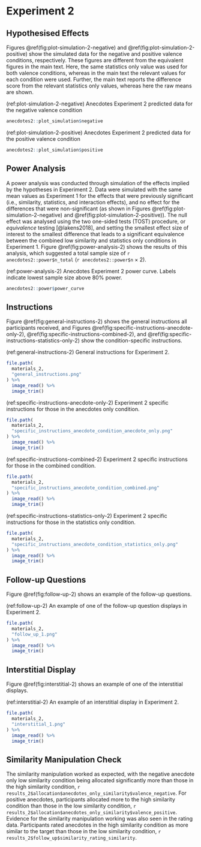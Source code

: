 # Experiment 2

## Hypothesised Effects {#hypothesised-effects-anecdotes-2}

Figures \@ref(fig:plot-simulation-2-negative)
and \@ref(fig:plot-simulation-2-positive) show the simulated data for
the negative and positive valence conditions, respectively. These figures are
different from the equivalent figures in the main text. Here, the same
statistics only value was used for both valence conditions, whereas in the main
text the relevant values for each condition were used. Further, the main text
reports the difference score from the relevant statistics only values, whereas
here the raw means are shown.

(ref:plot-simulation-2-negative) Anecdotes Experiment 2 predicted data for the negative valence condition

```r
anecdotes2::plot_simulation$negative
```

(ref:plot-simulation-2-positive) Anecdotes Experiment 2 predicted data for the positive valence condition

```r
anecdotes2::plot_simulation$positive
```


## Power Analysis {#power-analysis-2}

A power analysis was conducted through simulation of the effects implied by the
hypotheses in Experiment 2. Data were simulated with the same mean values as
Experiment 1 for the effects that were previously significant (i.e., similarity,
statistics, and interaction effects), and no effect for the differences that
were non-significant (as shown in
Figures \@ref(fig:plot-simulation-2-negative)
and \@ref(fig:plot-simulation-2-positive)). The null effect was
analysed using the two one-sided tests (TOST) procedure, or *equivalence*
testing [@lakens2018], and setting the smallest effect size of interest to the
smallest difference that leads to a significant equivalence between the combined
low similarity and statistics only conditions in Experiment 1.
Figure \@ref(fig:power-analysis-2) shows the results of this analysis,
which suggested a total sample size of `r anecdotes2::power$n_total`
(`r anecdotes2::power$n` $\times$ 2).

\newpage

\blandscape

(ref:power-analysis-2) Anecdotes Experiment 2 power curve. Labels indicate lowest sample size above 80% power.

```r
anecdotes2::power$power_curve
```

\elandscape

\newpage

## Instructions {#instructions-materials-2-appendix}

Figure \@ref(fig:general-instructions-2) shows the general
instructions all participants received, and
Figures \@ref(fig:specific-instructions-anecdote-only-2), \@ref(fig:specific-instructions-combined-2),
and \@ref(fig:specific-instructions-statistics-only-2) show
the condition-specific instructions.

(ref:general-instructions-2) General instructions for Experiment 2.

```r
file.path(
  materials_2,
  "general_instructions.png"
) %>%
  image_read() %>%
  image_trim()
```

(ref:specific-instructions-anecdote-only-2) Experiment 2 specific instructions for those in the anecdotes only condition.

```r
file.path(
  materials_2,
  "specific_instructions_anecdote_condition_anecdote_only.png"
) %>%
  image_read() %>%
  image_trim()
```

(ref:specific-instructions-combined-2) Experiment 2 specific instructions for those in the combined condition.

```r
file.path(
  materials_2,
  "specific_instructions_anecdote_condition_combined.png"
) %>%
  image_read() %>%
  image_trim()
```

(ref:specific-instructions-statistics-only-2) Experiment 2 specific instructions for those in the statistics only condition.

```r
file.path(
  materials_2,
  "specific_instructions_anecdote_condition_statistics_only.png"
) %>%
  image_read() %>%
  image_trim()
```

## Follow-up Questions {#follow-up-materials-2}

Figure \@ref(fig:follow-up-2) shows an example of the
follow-up questions.

(ref:follow-up-2) An example of one of the follow-up question displays in Experiment 2.

```r
file.path(
  materials_2,
  "follow_up_1.png"
) %>%
  image_read() %>%
  image_trim()
```

## Interstitial Display {#interstitial-materials-2}

Figure \@ref(fig:interstitial-2) shows an example of one of
the interstitial displays.

(ref:interstitial-2) An example of an interstitial display in Experiment 2.

```r
file.path(
  materials_2,
  "interstitial_1.png"
) %>%
  image_read() %>%
  image_trim()
```

## Similarity Manipulation Check {#results-2-appendix}


The similarity manipulation worked as expected, with the negative anecdote only
low similarity condition being allocated significantly more than those in the
high similarity condition,
`r results_2$allocation$anecdotes_only_similarity$valence_negative`. For
positive anecdotes, participants allocated more to the high similarity condition
than those in the low similarity condition,
`r results_2$allocation$anecdotes_only_similarity$valence_positive`. Evidence
for the similarity manipulation working was also seen in the rating data.
Participants rated anecdotes in the high similarity condition as more similar to
the target than those in the low similarity condition,
`r results_2$follow_up$similarity_rating_similarity`.
